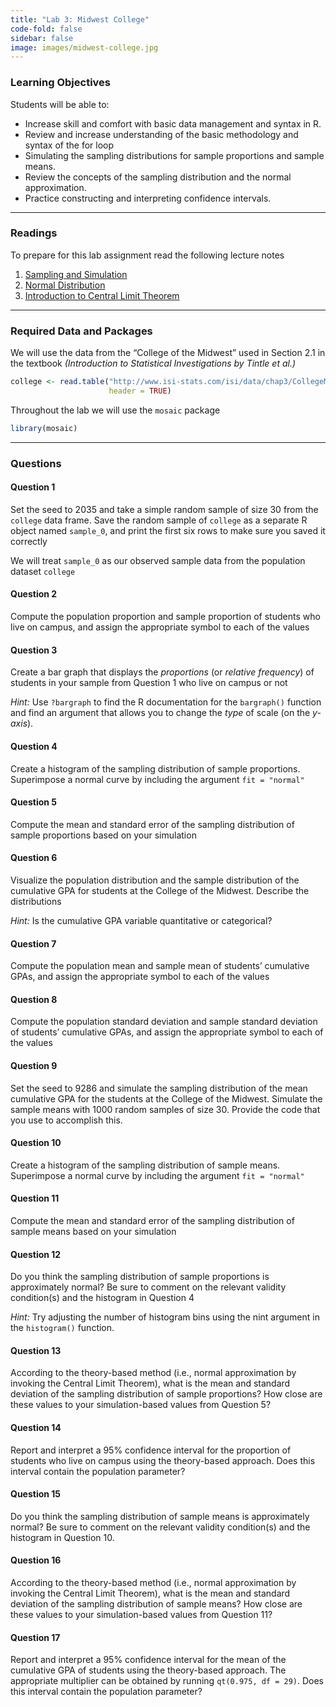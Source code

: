 ```yaml
---
title: "Lab 3: Midwest College"
code-fold: false
sidebar: false
image: images/midwest-college.jpg
---
```


### Learning Objectives


Students will be able to:

- Increase skill and comfort with basic data management and syntax in R.
- Review and increase understanding of the basic methodology and syntax of the for loop 
- Simulating the sampling distributions for sample proportions and sample means.
- Review the concepts of the sampling distribution and the normal approximation.
- Practice constructing and interpreting confidence intervals.

---

### Readings

To prepare for this lab assignment read the following lecture notes

1. [Sampling and Simulation](/notes/08-sampling_simulation.qmd)
2. [Normal Distribution](/notes/09-normal_distribution.qmd)
3. [Introduction to Central Limit Theorem](/notes/10-CLT.qmd)

---

### Required Data and Packages

We will use the data from the “College of the Midwest” used in Section 2.1 in the textbook *(Introduction to Statistical Investigations by Tintle et al.)*


```r
college <- read.table("http://www.isi-stats.com/isi/data/chap3/CollegeMidwest.txt", 
                      header = TRUE)
```


Throughout the lab we will use the `mosaic` package

```r
library(mosaic)
```

---

### Questions


#### Question 1

Set the seed to 2035 and take a simple random sample of size 30 from the `college` data frame. Save the random sample of `college` as a separate R object named `sample_0`, and print the first six rows to make sure you saved it correctly


We will treat `sample_0` as our observed sample data from the population dataset `college`


#### Question 2


Compute the population proportion and sample proportion of students who live on campus,
and assign the appropriate symbol to each of the values



#### Question 3

Create a bar graph that displays the *proportions* (or *relative frequency*) of students in your sample from Question 1 who live on campus or not

*Hint:* Use `?bargraph` to find the R documentation for the `bargraph()` function and find an argument that allows you to change the *type* of scale (on the *y-axis*).



#### Question 4

Create a histogram of the sampling distribution of sample proportions. Superimpose a normal
curve by including the argument `fit = "normal"`


#### Question 5

Compute the mean and standard error of the sampling distribution of sample proportions
based on your simulation


#### Question 6


Visualize the population distribution and the sample distribution of the cumulative GPA for
students at the College of the Midwest. Describe the distributions

*Hint:* Is the cumulative GPA variable quantitative or categorical?


#### Question 7

Compute the population mean and sample mean of students’ cumulative GPAs, and assign the appropriate symbol to each of the values

#### Question 8

Compute the population standard deviation and sample standard deviation of students’ 
cumulative GPAs, and assign the appropriate symbol to each of the values


#### Question 9

Set the seed to 9286 and simulate the sampling distribution of the mean cumulative GPA for the students at the College of the Midwest. Simulate the sample means with 1000 random samples of size 30. Provide the code that you use to accomplish this.

#### Question 10

Create a histogram of the sampling distribution of sample means. Superimpose a normal curve by including the argument `fit = "normal"`



#### Question 11

Compute the mean and standard error of the sampling distribution of sample means based on your simulation

#### Question 12


Do you think the sampling distribution of sample proportions is approximately normal? Be
sure to comment on the relevant validity condition(s) and the histogram in Question 4

*Hint:* Try adjusting the number of histogram bins using the nint argument in the `histogram()` function.



#### Question 13

According to the theory-based method (i.e., normal approximation by invoking the Central Limit Theorem), what is the mean and standard deviation of the sampling distribution of sample proportions? How close are these values to your simulation-based values from Question 5?


#### Question 14

Report and interpret a 95% confidence interval for the proportion of students who live on
campus using the theory-based approach. Does this interval contain the population parameter?


#### Question 15

Do you think the sampling distribution of sample means is approximately normal? Be sure to comment on the relevant validity condition(s) and the histogram in Question 10.


#### Question 16

According to the theory-based method (i.e., normal approximation by invoking the Central Limit Theorem), what is the mean and standard deviation of the sampling distribution of sample means? How close are these values to your simulation-based values from Question 11?


#### Question 17

Report and interpret a 95% confidence interval for the mean of the cumulative GPA of students using the theory-based approach. The appropriate multiplier can be obtained by running `qt(0.975, df = 29)`. Does this interval contain the population parameter?








